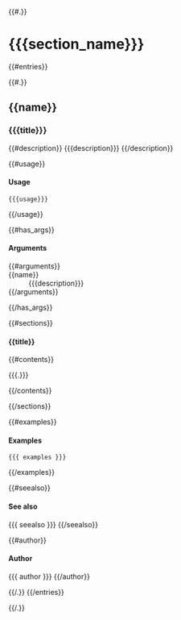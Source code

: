 
{{#.}}

# {{{section_name}}}

{{#entries}}

{{#.}}

## {{name}}

<h3>{{{title}}}</h3>

{{#description}}
{{{description}}}
{{/description}}

{{#usage}}
<h4>Usage</h4>
<pre class="r"><code>{{{usage}}}</code></pre>
{{/usage}}

{{#has_args}}
<h4>Arguments</h4>
<dl class="rd-dl">
{{#arguments}}
  <dt>{{name}}</dt>
  <dd class="rd-dd">{{{description}}}</dd>
{{/arguments}}
</dl>
{{/has_args}}

{{#sections}}
  <h4>{{title}}</h4>

  {{#contents}}
  <p class="rd-p">{{{.}}}</p>

  {{/contents}}

{{/sections}}

{{#examples}}

<h4>Examples</h4>
<pre class="r"><code>{{{ examples }}}</code></pre>
{{/examples}}

{{#seealso}}
<h4>See also</h4>
{{{ seealso }}}
{{/seealso}}

{{#author}}
<h4>Author</h4>
{{{ author }}}
{{/author}}

{{/.}}
{{/entries}}

{{/.}}

